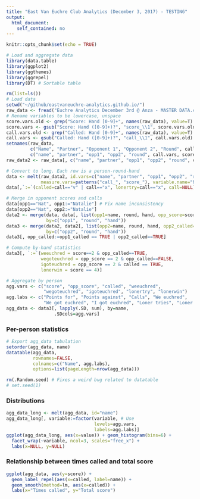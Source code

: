 ```yaml
---
title: "East Van Euchre Club Analytics (December 3, 2017) - TESTING"
output:
  html_document:
    self_contained: no
---
```


```r
knitr::opts_chunk$set(echo = TRUE)
```

```r
# Load and aggregate data
library(data.table)
library(ggplot2)
library(ggthemes)
library(ggrepel)
library(DT) # Sortable table

rm(list=ls())
# Load data
setwd("~/github/eastvaneuchre-analytics.github.io/")
raw_data <- fread("Euchre Analytics December 3rd @ Anza - MASTER DATA.csv")
# Rename variables to be lowercase, unspace
score.vars.old <- grep("Score: Hand [0-9]+", names(raw_data), value=T)
score.vars <- gsub("Score: Hand ([0-9]+)?", "score_\\1", score.vars.old)
call.vars.old <- grep("Called: Hand [0-9]+", names(raw_data), value=T)
call.vars <- gsub("Called: Hand ([0-9]+)?", "call_\\1", call.vars.old)
setnames(raw_data, 
         c("Name", "Partner", "Opponent 1", "Opponent 2", "Round", call.vars.old, score.vars.old),
         c("name", "partner", "opp1", "opp2", "round", call.vars, score.vars))
raw_data2 <- raw_data[, c("name", "partner", "opp1", "opp2", "round", call.vars, score.vars), with=F] # Drop other cols

# Convert to long. Each row is a person-round-hand
data <- melt(raw_data2, id.vars=c("name", "partner", "opp1", "opp2", "round"), 
             measure.vars=patterns("call_", "score_"), variable.name="hand", value.name=c("call", "score"))
data[,`:=`(called=call=="v" | call=="x", lonertry=call=="x", call=NULL)] # Split out calls and loner calls

# Merge in opponent scores and calls
data[opp1=="Nat", opp1:="Natalie"] # Fix name inconsistency
data[opp2=="Nat", opp2:="Natalie"]
data2 <- merge(data, data[, list(opp1=name, round, hand, opp_score=score, opp1_called=called)], 
               by=c("opp1", "round", "hand"))
data3 <- merge(data2, data2[, list(opp2=name, round, hand, opp2_called=called)], 
               by=c("opp2", "round", "hand"))
data3[, opp_called:=opp1_called == TRUE | opp2_called==TRUE]

# Compute by-hand statistics
data3[, `:=`(weeuchred = score==2 & opp_called==TRUE,
             wegoteuchred = opp_score == 2 & opp_called==FALSE,
             igoteuchred = opp_score == 2 & called == TRUE, 
             lonerwin = score == 4)]

# Aggregate by person
agg.vars <- c("score", "opp_score", "called", "weeuchred", 
              "wegoteuchred", "igoteuchred", "lonertry", "lonerwin")
agg.labs <- c("Points for", "Points against", "Calls", "We euchred", 
              "We got euchred", "I got euchred", "Loner tries", "Loner wins")
agg_data <- data3[, lapply(.SD, sum), by=name, 
                  .SDcols=agg.vars]
```


### Per-person statistics

```r
# Export agg_data tabulation
setorder(agg_data, name)
datatable(agg_data,
          rownames=FALSE,
          colnames=c("Name", agg.labs),
          options=list(pageLength=nrow(agg_data)))
```

```r
rm(.Random.seed) # Fixes a weird bug related to datatable
# set.seed(1)
```

### Distributions

```r
agg_data_long <- melt(agg_data, id="name")
agg_data_long[, variable:=factor(variable, # Use
                                 levels=agg.vars,
                                 labels=agg.labs)]
ggplot(agg_data_long, aes(x=value)) + geom_histogram(bins=6) +
  facet_wrap(~variable, ncol=3, scales="free_x") +
  labs(x=NULL, y=NULL)
```

### Relationship between times called and total score

```r
ggplot(agg_data, aes(y=score)) +
  geom_label_repel(aes(x=called, label=name)) +
  geom_smooth(method=lm, aes(x=called)) +
  labs(x="Times called", y="Total score")
```



